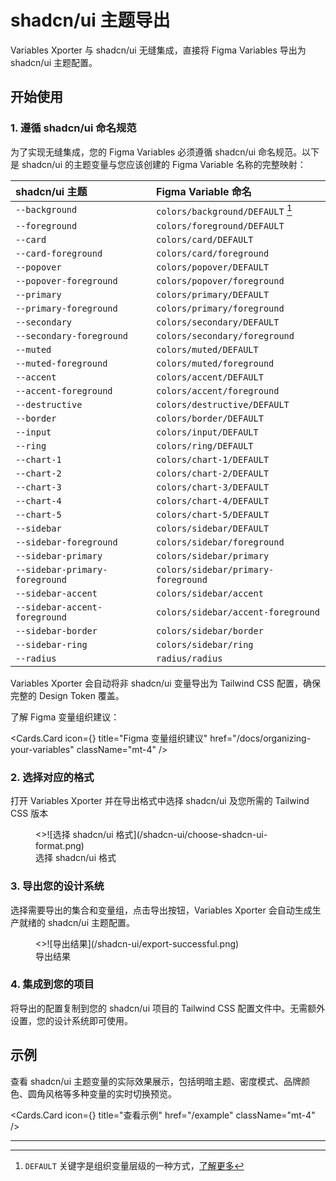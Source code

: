 
# shadcn/ui 主题导出

Variables Xporter 与 shadcn/ui 无缝集成，直接将 Figma Variables 导出为 shadcn/ui 主题配置。

## 开始使用

### 1. 遵循 shadcn/ui 命名规范

为了实现无缝集成，您的 Figma Variables 必须遵循 shadcn/ui 命名规范。以下是 shadcn/ui 的主题变量与您应该创建的 Figma Variable 名称的完整映射：

| shadcn/ui 主题          | Figma Variable 命名                |
| :------------------------ | :--------------------------------- |
| `--background`            | `colors/background/DEFAULT` [^1]   |
| `--foreground`            | `colors/foreground/DEFAULT`        |
| `--card`                  | `colors/card/DEFAULT`              |
| `--card-foreground`       | `colors/card/foreground`           |
| `--popover`               | `colors/popover/DEFAULT`           |
| `--popover-foreground`    | `colors/popover/foreground`        |
| `--primary`               | `colors/primary/DEFAULT`           |
| `--primary-foreground`    | `colors/primary/foreground`        |
| `--secondary`             | `colors/secondary/DEFAULT`         |
| `--secondary-foreground`  | `colors/secondary/foreground`      |
| `--muted`                 | `colors/muted/DEFAULT`             |
| `--muted-foreground`      | `colors/muted/foreground`          |
| `--accent`                | `colors/accent/DEFAULT`            |
| `--accent-foreground`     | `colors/accent/foreground`         |
| `--destructive`           | `colors/destructive/DEFAULT`       |
| `--border`                | `colors/border/DEFAULT`            |
| `--input`                 | `colors/input/DEFAULT`             |
| `--ring`                  | `colors/ring/DEFAULT`              |
| `--chart-1`               | `colors/chart-1/DEFAULT`           |
| `--chart-2`               | `colors/chart-2/DEFAULT`           |
| `--chart-3`               | `colors/chart-3/DEFAULT`           |
| `--chart-4`               | `colors/chart-4/DEFAULT`           |
| `--chart-5`               | `colors/chart-5/DEFAULT`           |
| `--sidebar`               | `colors/sidebar/DEFAULT`           |
| `--sidebar-foreground`    | `colors/sidebar/foreground`        |
| `--sidebar-primary`       | `colors/sidebar/primary`           |
| `--sidebar-primary-foreground` | `colors/sidebar/primary-foreground` |
| `--sidebar-accent`        | `colors/sidebar/accent`            |
| `--sidebar-accent-foreground` | `colors/sidebar/accent-foreground` |
| `--sidebar-border`        | `colors/sidebar/border`            |
| `--sidebar-ring`          | `colors/sidebar/ring`              |
| `--radius`                | `radius/radius`                    |

<Callout type="info">
  Variables Xporter 会自动将非 shadcn/ui 变量导出为 Tailwind CSS 配置，确保完整的 Design Token 覆盖。
</Callout>

了解 Figma 变量组织建议：

<Cards.Card
  icon={<BookCopy />}
  title="Figma 变量组织建议"
  href="/docs/organizing-your-variables"
  className="mt-4"
/>

### 2. 选择对应的格式

打开 Variables Xporter 并在导出格式中选择 shadcn/ui 及您所需的 Tailwind CSS 版本

<figure className="mt-6 max-w-[400px]">
  <>![选择 shadcn/ui 格式](/shadcn-ui/choose-shadcn-ui-format.png)</>
  <figcaption>选择 shadcn/ui 格式</figcaption>
</figure>

### 3. 导出您的设计系统

选择需要导出的集合和变量组，点击导出按钮，Variables Xporter 会自动生成生产就绪的 shadcn/ui 主题配置。

<figure className="mt-6 max-w-[400px]">
  <>![导出结果](/shadcn-ui/export-successful.png)</>
  <figcaption>导出结果</figcaption>
</figure>

### 4. 集成到您的项目

将导出的配置复制到您的 shadcn/ui 项目的 Tailwind CSS 配置文件中。无需额外设置，您的设计系统即可使用。

## 示例

查看 shadcn/ui 主题变量的实际效果展示，包括明暗主题、密度模式、品牌颜色、圆角风格等多种变量的实时切换预览。

<Cards.Card
  icon={<Layout />}
  title="查看示例"
  href="/example"
  className="mt-4"
/>

---

[^1]: `DEFAULT` 关键字是组织变量层级的一种方式，[了解更多](/docs/organizing-your-variables/principles#using-default-keyword)

